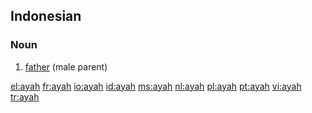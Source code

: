 ==Indonesian==

===Noun===
{{infl|id|noun}}

# [[father]] (male parent)

{{tbot entry|Indonesian|father|2007|December|id}}

[[el:ayah]]
[[fr:ayah]]
[[io:ayah]]
[[id:ayah]]
[[ms:ayah]]
[[nl:ayah]]
[[pl:ayah]]
[[pt:ayah]]
[[vi:ayah]]
[[tr:ayah]]